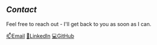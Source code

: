 ## _Contact_

Feel free to reach out - I'll get back to you as soon as I can.

[📫Email](mailto:reanokeanu@gmail.com) [💼LinkedIn](https://linkedin.com/in/keanureano) [💻GitHub](https://www.github.com/keanureano)

